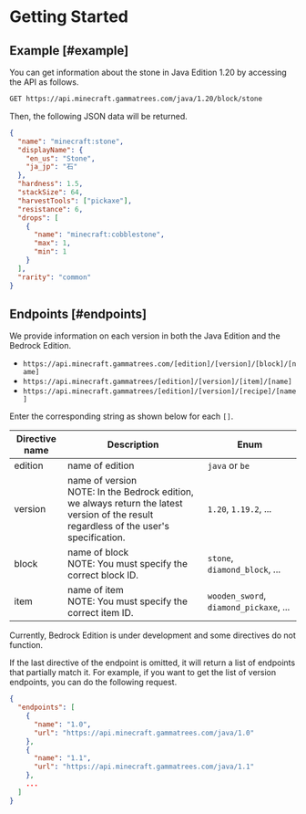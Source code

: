 
# Getting Started

## Example [#example]

You can get information about the stone in Java Edition 1.20 by accessing the API as follows.

```bash
GET https://api.minecraft.gammatrees.com/java/1.20/block/stone
```

Then, the following JSON data will be returned.

```json
{
  "name": "minecraft:stone",
  "displayName": {
    "en_us": "Stone",
    "ja_jp": "石"
  },
  "hardness": 1.5,
  "stackSize": 64,
  "harvestTools": ["pickaxe"],
  "resistance": 6,
  "drops": [
    {
      "name": "minecraft:cobblestone",
      "max": 1,
      "min": 1
    }
  ],
  "rarity": "common"
}
```

## Endpoints [#endpoints]

We provide information on each version in both the Java Edition and the Bedrock Edition.

- `https://api.minecraft.gammatrees.com/[edition]/[version]/[block]/[name]`
- `https://api.minecraft.gammatrees/[edition]/[version]/[item]/[name]`
- `https://api.minecraft.gammatrees/[edition]/[version]/[recipe]/[name]`

Enter the corresponding string as shown below for each `[]`.

| Directive name | Description                                                                                                                                    | Enum                                   |
| -------------- | ---------------------------------------------------------------------------------------------------------------------------------------------- | -------------------------------------- |
| edition        | name of edition                                                                                                                                | `java` or `be`                         |
| version        | name of version <br /> NOTE: In the Bedrock edition, we always return the latest version of the result regardless of the user's specification. | `1.20`, `1.19.2`, ...                  |
| block          | name of block <br /> NOTE: You must specify the correct block ID.                                                                              | `stone`, `diamond_block`, ...          |
| item           | name of item <br /> NOTE: You must specify the correct item ID.                                                                                | `wooden_sword`, `diamond_pickaxe`, ... |

<Callout emoji='⚠️'>
  Currently, Bedrock Edition is under development and some directives do not function.
</Callout>

If the last directive of the endpoint is omitted, it will return a list of endpoints that partially match it. For example, if you want to get the list of version endpoints, you can do the following request.

```json filename="GET https://api.minecraft.gammatrees.com/java"
{
  "endpoints": [
    {
      "name": "1.0",
      "url": "https://api.minecraft.gammatrees.com/java/1.0"
    },
    {
      "name": "1.1",
      "url": "https://api.minecraft.gammatrees.com/java/1.1"
    },
    ...
  ]
}
```
